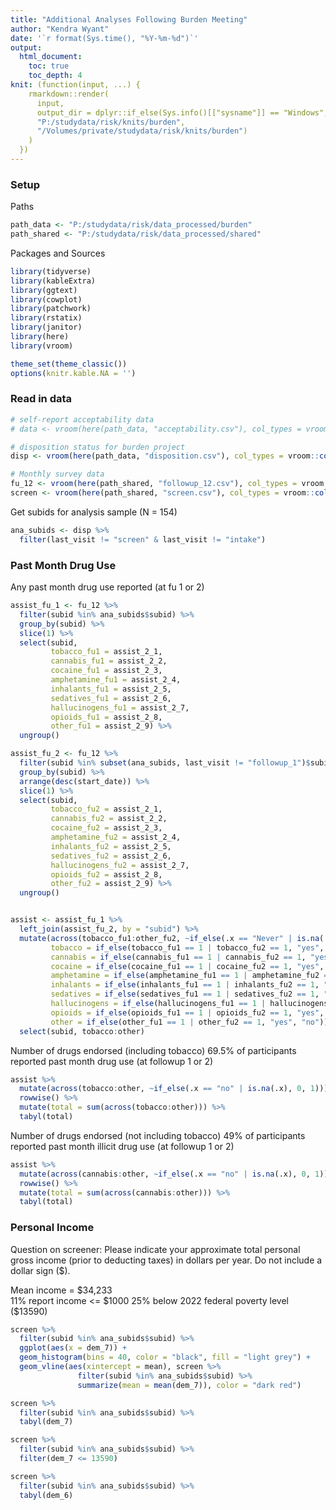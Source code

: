 ---
title: "Additional Analyses Following Burden Meeting"
author: "Kendra Wyant"
date: '`r format(Sys.time(), "%Y-%m-%d")`'
output: 
  html_document:
    toc: true 
    toc_depth: 4
knit: (function(input, ...) {
    rmarkdown::render(
      input,
      output_dir = dplyr::if_else(Sys.info()[["sysname"]] == "Windows",
      "P:/studydata/risk/knits/burden", 
      "/Volumes/private/studydata/risk/knits/burden")
    )
  })
---



### Setup

Paths
```{r}
path_data <- "P:/studydata/risk/data_processed/burden"
path_shared <- "P:/studydata/risk/data_processed/shared"
```

Packages and Sources
```{r, message = FALSE, warning = FALSE}
library(tidyverse)
library(kableExtra)
library(ggtext)
library(cowplot)
library(patchwork)
library(rstatix)
library(janitor)
library(here)
library(vroom)

theme_set(theme_classic())
options(knitr.kable.NA = '')
```


### Read in data
```{r}
# self-report acceptability data
# data <- vroom(here(path_data, "acceptability.csv"), col_types = vroom::cols())

# disposition status for burden project
disp <- vroom(here(path_data, "disposition.csv"), col_types = vroom::cols())

# Monthly survey data 
fu_12 <- vroom(here(path_shared, "followup_12.csv"), col_types = vroom::cols())
screen <- vroom(here(path_shared, "screen.csv"), col_types = vroom::cols())
```

Get subids for analysis sample (N = 154)
```{r}
ana_subids <- disp %>% 
  filter(last_visit != "screen" & last_visit != "intake")
```


### Past Month Drug Use

Any past month drug use reported (at fu 1 or 2)
```{r}
assist_fu_1 <- fu_12 %>% 
  filter(subid %in% ana_subids$subid) %>% 
  group_by(subid) %>% 
  slice(1) %>% 
  select(subid,
         tobacco_fu1 = assist_2_1,
         cannabis_fu1 = assist_2_2,
         cocaine_fu1 = assist_2_3,
         amphetamine_fu1 = assist_2_4,
         inhalants_fu1 = assist_2_5,
         sedatives_fu1 = assist_2_6,
         hallucinogens_fu1 = assist_2_7,
         opioids_fu1 = assist_2_8,
         other_fu1 = assist_2_9) %>% 
  ungroup()

assist_fu_2 <- fu_12 %>% 
  filter(subid %in% subset(ana_subids, last_visit != "followup_1")$subid) %>% 
  group_by(subid) %>%
  arrange(desc(start_date)) %>% 
  slice(1) %>% 
  select(subid,
         tobacco_fu2 = assist_2_1,
         cannabis_fu2 = assist_2_2,
         cocaine_fu2 = assist_2_3,
         amphetamine_fu2 = assist_2_4,
         inhalants_fu2 = assist_2_5,
         sedatives_fu2 = assist_2_6,
         hallucinogens_fu2 = assist_2_7,
         opioids_fu2 = assist_2_8,
         other_fu2 = assist_2_9) %>% 
  ungroup()


assist <- assist_fu_1 %>% 
  left_join(assist_fu_2, by = "subid") %>%
  mutate(across(tobacco_fu1:other_fu2, ~if_else(.x == "Never" | is.na(.x), 0, 1)),
         tobacco = if_else(tobacco_fu1 == 1 | tobacco_fu2 == 1, "yes", "no"),
         cannabis = if_else(cannabis_fu1 == 1 | cannabis_fu2 == 1, "yes", "no"),
         cocaine = if_else(cocaine_fu1 == 1 | cocaine_fu2 == 1, "yes", "no"),
         amphetamine = if_else(amphetamine_fu1 == 1 | amphetamine_fu2 == 1, "yes", "no"),
         inhalants = if_else(inhalants_fu1 == 1 | inhalants_fu2 == 1, "yes", "no"),
         sedatives = if_else(sedatives_fu1 == 1 | sedatives_fu2 == 1, "yes", "no"),
         hallucinogens = if_else(hallucinogens_fu1 == 1 | hallucinogens_fu2 == 1, "yes", "no"),
         opioids = if_else(opioids_fu1 == 1 | opioids_fu2 == 1, "yes", "no"),
         other = if_else(other_fu1 == 1 | other_fu2 == 1, "yes", "no")) %>% 
  select(subid, tobacco:other)
```


Number of drugs endorsed (including tobacco)
69.5% of participants reported past month drug use (at followup 1 or 2)   
```{r}
assist %>% 
  mutate(across(tobacco:other, ~if_else(.x == "no" | is.na(.x), 0, 1))) %>%
  rowwise() %>%
  mutate(total = sum(across(tobacco:other))) %>%
  tabyl(total)
```


Number of drugs endorsed (not including tobacco)
49% of participants reported past month illicit drug use (at followup 1 or 2)   
```{r}
assist %>% 
  mutate(across(cannabis:other, ~if_else(.x == "no" | is.na(.x), 0, 1))) %>%
  rowwise() %>%
  mutate(total = sum(across(cannabis:other))) %>%
  tabyl(total)
```


### Personal Income

Question on screener: Please indicate your approximate total personal gross income (prior to deducting taxes) in dollars per year. Do not include a dollar sign ($).    


Mean income = $34,233    
11% report income <= $1000
25% below 2022 federal poverty level ($13590)

```{r}
screen %>% 
  filter(subid %in% ana_subids$subid) %>% 
  ggplot(aes(x = dem_7)) +
  geom_histogram(bins = 40, color = "black", fill = "light grey") +
  geom_vline(aes(xintercept = mean), screen %>% 
               filter(subid %in% ana_subids$subid) %>% 
               summarize(mean = mean(dem_7)), color = "dark red")

screen %>% 
  filter(subid %in% ana_subids$subid) %>% 
  tabyl(dem_7)

screen %>% 
  filter(subid %in% ana_subids$subid) %>% 
  filter(dem_7 <= 13590)

screen %>% 
  filter(subid %in% ana_subids$subid) %>% 
  tabyl(dem_6)
```

